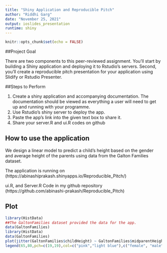 ```yaml
---
title: "Shiny Application and Reproducible Pitch"
author: "Riddhi Garg"
date: "November 25, 2021"
output: ioslides_presentation
runtime: shiny
---
```


```r
knitr::opts_chunk$set(echo = FALSE)
```

##Project Goal

There are two components to this peer-reviewed assignment. You'll start by building a Shiny application and deploying it to Rstudio's servers. Second, you'll create a reproducible pitch presentation for your application using Slidify or Rstudio Presenter.

##Steps to Perform

1. Create a shiny application and accompanying documentation. The documentation should be viewed as everything a user will need to get up and running with your programme.
2. Use Rstudio's shiny server to deploy the app.
3. Paste the app's link into the given text box to share it.
4. Share your server.R and ui.R codes on github

## How to use the application

We design a linear model to predict a child's height based on the gender and average height of the parents using data from the Galton Families dataset.

The application is running on (https://abinashiprakash.shinyapps.io/Reproducible_Pitch/)

ui.R, and Server.R Code in my github repository (https://github.com/abinashi-prakash/Reproducible_Pitch)

## Plot
```r
library(HistData)
##The GaltonFamilies dataset provided the data for the app. 
data(GaltonFamilies)
library(HistData)
data(GaltonFamilies)
plot(jitter(GaltonFamilies$childHeight) ~ GaltonFamilies$midparentHeight,xlab="Average Height of the Parents (in inches)",ylab="Height of the Child (in inches)",main="Scatterplot of Galton Family Data",pch=19,frame.plot=FALSE,col=ifelse(GaltonFamilies$gender=="female", "pink", "light blue"))
legend(65,80,pch=c(19,19),col=c("pink","light blue"),c("female", "male"),bty="o",cex=.8)
```

